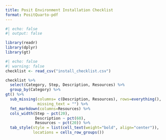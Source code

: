 ```yaml
---
title: Posit Environment Installation Checklist
format: PositQuarto-pdf
---
```


```r
#| echo: false
#| output: false

library(readr)
library(dplyr)
library(gt)
```

```r
#| echo: false
#| warning: false
checklist <- read_csv("install_checklist.csv")

checklist %>% 
  select(Category, Step, Description, Resources) %>% 
  group_by(Category) %>% 
gt() %>% 
  sub_missing(columns= c(Description, Resources), rows=everything(),
              missing_text = "") %>%
  fmt_markdown(columns=Resources) %>%
  cols_width(Step ~ pct(20),
             Description ~ pct(60),
             Resources ~ pct(20)) %>%
  tab_style(style = list(cell_text(weight="bold", align="center")),
            locations = cells_row_groups())
```
